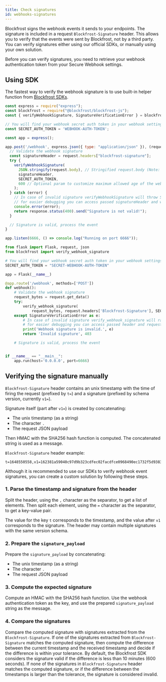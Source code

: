 ```yaml
---
title: Check signatures
id: webhooks-signatures
---
```


Blockfrost signs the webhook events it sends to your endpoints. The signature is included in a request `Blockfrost-Signature` header. This allows you to verify that the events were sent by Blockfrost, not by a third party. You can verify signatures either using our official SDKs, or manually using your own solution.

Before you can verify signatures, you need to retrieve your webhook authentication token from your Secure Webhook settings.

## Using SDK

The fastest way to verify the webhook signature is to use built-in helper function from [Blockfrost SDKs](/sdks).


<Tabs>
<TabItem value="js" label="Javascript (Node.js)">

```javascript showLineNumbers
const express = require("express");
const blockfrost = require("@blockfrost/blockfrost-js");
const { verifyWebhookSignature, SignatureVerificationError } = blockfrost;

// You will find your webhook secret auth token in your webhook settings in the Blockfrost Dashboard
const SECRET_AUTH_TOKEN = 'WEBHOOK-AUTH-TOKEN';

const app = express();

app.post('/webhook', express.json({ type: "application/json" }), (request, response) => {
  // Validate the webhook signature
  const signatureHeader = request.headers["blockfrost-signature"];
  try {
    verifyWebhookSignature(
      JSON.stringify(request.body), // Stringified request.body (Note: In AWS Lambda you don't need to call JSON.stringify as event.body is already stringified)
      signatureHeader,
      SECRET_AUTH_TOKEN,
      600 // Optional param to customize maximum allowed age of the webhook event, defaults to 600s
    );
  } catch (error) {
    // In case of invalid signature verifyWebhookSignature will throw SignatureVerificationError
    // for easier debugging you can access passed signatureHeader and webhookPayload values (error.detail.signatureHeader, error.detail.webhookPayload)
    console.error(error);
    return response.status(400).send("Signature is not valid!");
  }

  // Signature is valid, process the event
}

app.listen(6666, () => console.log("Running on port 6666"));
```

</TabItem>
<TabItem value="py" label="Python">

```python showLineNumbers
from flask import Flask, request, json
from blockfrost import verify_webhook_signature

# You will find your webhook secret auth token in your webhook settings in the Blockfrost Dashboard
SECRET_AUTH_TOKEN = "SECRET-WEBHOOK-AUTH-TOKEN"

app = Flask(__name__)

@app.route('/webhook', methods=['POST'])
def webhook():
    # Validate the webhook signature
    request_bytes = request.get_data()
    try:
        verify_webhook_signature(
            request_bytes, request.headers['Blockfrost-Signature'], SECRET_AUTH_TOKEN)
    except SignatureVerificationError as e:
        # In case of invalid signature verify_webhook_signature will raise SignatureVerificationError
        # for easier debugging you can access passed header and request_body values (e.header, e.request_body)
        print('Webhook signature is invalid.', e)
        return 'Invalid signature', 403

    # Signature is valid, process the event


if __name__ == "__main__":
    app.run(host='0.0.0.0', port=6666)

```

</TabItem>

</Tabs>

## Verifying the signature manually

`Blockfrost-Signature` header contains an unix timestamp with the time of firing the request (prefixed by `t=`) and a signature (prefixed by schema version, currently `v1=`).

Signature itself (part after `v1=`) is created by concatenating:

- The unix timestamp (as a string)
- The character `.`
- The request JSON payload

Then HMAC with the SHA256 hash function is computed. The concatenated string is used as a message.

`Blockfrost-Signature` header example:

```
t=1648550558,v1=162381a59040c97d9b323cdfec02facdfce0968490ec1732f5d938334c1eed4e
```

Although it is recommended to use our SDKs to verify webhook event signatures, you can create a custom solution by following these steps.

### 1. Parse the timestamp and signature from the header

Split the header, using the `,` character as the separator, to get a list of elements. Then split each element, using the `=` character as the separator, to get a key-value pair.

The value for the key `t` corresponds to the timestamp, and the value after `v1` corresponds to the signature. The header may contain multiple signatures with the same version schema.

### 2. Prepare the `signature_payload`

Prepare the `signature_payload` by concatenating:

- The unix timestamp (as a string)
- The character `.`
- The request JSON payload

### 3. Compute the expected signature

Compute an HMAC with the SHA256 hash function. Use the webhook authentication token as the key, and use the prepared `signature_payload` string as the message.

### 4. Compare the signatures

Compare the computed signature with signatures extracted from the `Blockfrost-Signature`.
If one of the signatures extracted from `Blockfrost-Signature` matches the computed signature, then compute the difference between the current timestamp and the received timestamp and decide if the difference is within your tolerance.
By default, the Blockfrost SDK considers the signature valid if the difference is less than 10 minutes (600 seconds).
If none of the signatures in `Blockfrost-Signature` header matches the computed signature, or if the difference between the timestamps is larger than the tolerance, the signature is considered invalid.
